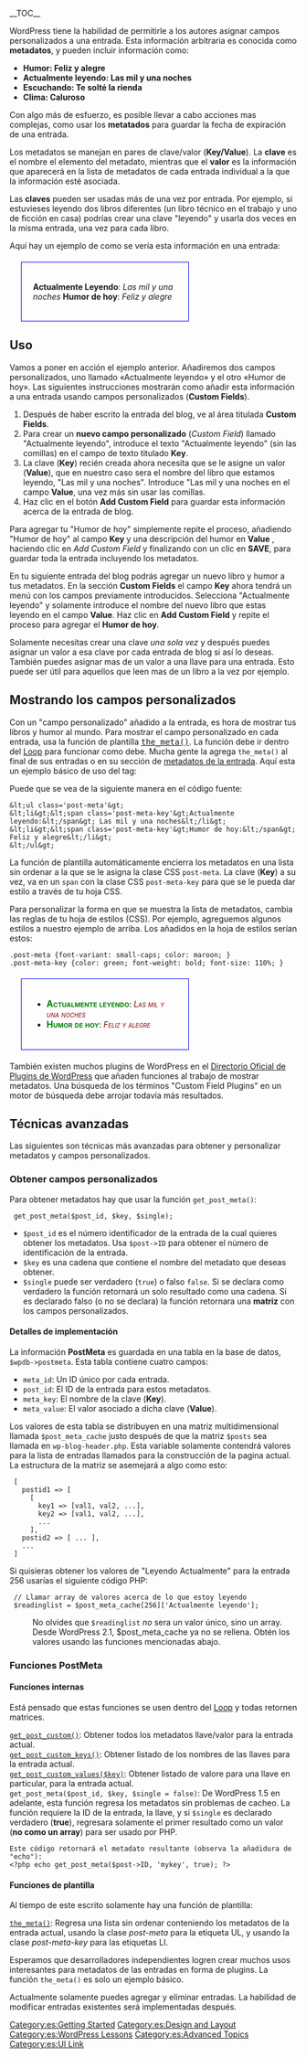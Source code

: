 {{Languages|
{{en|Custom Fields}}
{{es|Usando Campos personalizados}}
{{nl|Custom Fields}}
{{ja|カスタムフィールドの使い方}}
{{mk|Посебни Полиња}}
{{pt-br|Campos Personalizados}}
{{ru|Произвольные поля}}
{{zh-cn|自定义栏目}}
}}
__TOC__

WordPress tiene la habilidad de permitirle a los autores asignar campos personalizados a una entrada. Esta información arbitraria es conocida como '''metadatos''', y pueden incluir información como:

* '''Humor: Feliz y alegre'''
* '''Actualmente leyendo: Las mil y una noches'''
* '''Escuchando: Te solté la rienda'''
* '''Clima: Caluroso'''

Con algo más de esfuerzo, es posible llevar a cabo acciones mas complejas, como usar los '''metatados''' para guardar la fecha de expiración de una entrada.

Los metadatos se manejan en pares de clave/valor ('''Key/Value'''). La '''clave''' es el nombre el elemento del metadato, mientras que el '''valor''' es la información que aparecerá en la lista de metadatos de cada entrada individual a la que la información esté asociada. 

Las '''claves''' pueden ser usadas más de una vez por entrada. Por ejemplo, si estuvieses leyendo dos libros diferentes (un libro técnico en el trabajo y uno de ficción en casa) podrías crear una clave "leyendo" y usarla dos veces en la misma entrada, una vez para cada libro.

Aquí hay un ejemplo de como se vería esta información en una entrada:

<div style="border:1px solid blue; width:50%; margin: 20px; padding:20px">'''Actualmente  Leyendo''': ''Las mil y una noches''
'''Humor de hoy''': ''Feliz y alegre''
</div>

== Uso ==
Vamos a poner en acción el ejemplo anterior. Añadiremos dos campos personalizados, uno llamado «Actualmente leyendo» y el otro «Humor de hoy». Las siguientes instrucciones mostrarán como añadir esta información a una entrada usando campos personalizados ('''Custom Fields''').

# Después de haber escrito la entrada del blog, ve al área titulada '''Custom Fields'''.
# Para crear un '''nuevo campo personalizado''' (''Custom Field'') llamado "Actualmente leyendo", introduce el texto "Actualmente leyendo" (sin las comillas) en el campo de texto titulado '''Key'''.
# La clave ('''Key''') recién creada ahora necesita que se le asigne un valor ('''Value'''), que en nuestro caso sera el nombre del libro que estamos leyendo, "Las mil y una noches". Introduce "Las mil y una noches en el campo '''Value''', una vez más sin usar las comillas.
# Haz clic en el botón '''Add Custom Field''' para guardar esta información acerca de la entrada de blog.

Para agregar tu "Humor de hoy" simplemente repite el proceso, añadiendo "Humor de hoy" al campo '''Key''' y una descripción del humor en '''Value''' , haciendo clic en ''Add Custom Field'' y finalizando con un clic en '''SAVE''', para guardar toda la entrada incluyendo los metadatos.

En tu siguiente entrada del blog podrás agregar un nuevo libro y humor a tus metadatos. En la sección '''Custom Fields''' el campo '''Key''' ahora tendrá un menú con los campos previamente introducidos. Selecciona "Actualmente leyendo" y solamente introduce el nombre del nuevo libro que estas leyendo en el campo '''Value'''. Haz clic en '''Add Custom Field''' y repite el proceso para agregar el '''Humor de hoy'''.

Solamente necesitas crear una clave ''una sola vez'' y después puedes asignar un valor a esa clave por cada entrada de blog si así lo deseas. También puedes asignar mas de un valor a una llave para una entrada. Esto puede ser útil para aquellos que leen mas de un libro a la vez por ejemplo.

== Mostrando los campos personalizados ==
Con un "campo personalizado" añadido a la entrada, es hora de mostrar tus libros y humor al mundo. Para mostrar el campo personalizado en cada entrada, usa la función de plantilla <tt>[[Template_Tags/the_meta|the_meta()</tt>]]. La función debe ir dentro del [[The Loop|Loop]] para funcionar como debe. Mucha gente la agrega <tt>the_meta()</tt> al final de sus entradas o en su sección de [[Post Meta Data Section|metadatos de la entrada]]. Aquí esta un ejemplo básico de uso del tag:

 <?php the_meta(); ?>

Puede que se vea de la siguiente manera en el código fuente:

<pre>&lt;ul class='post-meta'&gt;
&lt;li&gt;&lt;span class='post-meta-key'&gt;Actualmente leyendo:&lt;/span&gt; Las mil y una noches&lt;/li&gt;
&lt;li&gt;&lt;span class='post-meta-key'&gt;Humor de hoy:&lt;/span&gt; Feliz y alegre&lt;/li&gt;
&lt;/ul&gt;</pre>

La función de plantilla automáticamente encierra los metadatos en una lista sin ordenar a la que se le asigna la clase CSS <tt>post-meta</tt>. La clave ('''Key''') a su vez, va en un <tt>span</tt> con la clase CSS <tt>post-meta-key</tt> para que se le pueda dar estilo a través de tu hoja CSS.

Para personalizar la forma en que se muestra la lista de metadatos, cambia las reglas de tu hoja de estilos (CSS). Por ejemplo, agreguemos algunos estilos a nuestro ejemplo de arriba. Los añadidos en la hoja de estilos serían estos:

<pre>.post-meta {font-variant: small-caps; color: maroon; }
.post-meta-key {color: green; font-weight: bold; font-size: 110%; }</pre>

<div style="border:1px solid blue; width:50%; margin: 20px; padding:20px">
* <span style="font-size:110%; color: green; font-weight:bold; font-variant: small-caps">Actualmente leyendo</span>: <span style="font-style:italic; color: maroon; font-variant: small-caps">Las mil y una noches</span>
* <span style="font-size:110%; color: green; font-weight:bold; font-variant: small-caps">Humor de hoy</span>: <span style="font-style:italic; color: maroon; font-variant: small-caps">Feliz y alegre</span>
</div>

También existen muchos plugins de WordPress en el [http://wordpress.org/extend/plugins/ Directorio Oficial de Plugins de WordPress] que añaden funciones al trabajo de mostrar metadatos. Una búsqueda de los términos "Custom Field Plugins" en un motor de búsqueda debe arrojar todavía más resultados.

== Técnicas avanzadas ==
Las siguientes son técnicas más avanzadas para obtener y personalizar metadatos y campos personalizados.

=== Obtener campos personalizados ===
Para obtener metadatos hay que usar la función <tt>get_post_meta()</tt>:

  get_post_meta($post_id, $key, $single);

* <tt>$post_id</tt> es el número identificador de la entrada de la cual quieres obtener los metadatos. Usa <tt>$post->ID</tt> para obtener el número de identificación de la entrada.
* <tt>$key</tt> es una cadena que contiene el nombre del metadato que deseas obtener.
* <tt>$single</tt> puede ser verdadero (<tt>true</tt>) o falso <tt>false</tt>. Si se declara como verdadero la función retornará un solo resultado como una cadena. Si es declarado falso (o no se declara) la función retornara una '''matriz''' con los campos personalizados.

==== Detalles de implementación ====
La información '''PostMeta''' es guardada en una tabla en la base de datos, <tt>$wpdb->postmeta</tt>. Esta tabla contiene cuatro campos:

* <tt>meta_id</tt>: Un ID único por cada entrada.
* <tt>post_id</tt>: El ID de la entrada para estos metadatos.
* <tt>meta_key</tt>: El nombre de la clave ('''Key''').
* <tt>meta_value</tt>: El valor asociado a dicha clave ('''Value''').

Los valores de esta tabla se distribuyen en una matriz multidimensional llamada <tt>$post_meta_cache</tt> justo después de que la matriz <tt>$posts</tt> sea llamada en <tt>wp-blog-header.php</tt>. Esta variable solamente contendrá valores para la lista de entradas llamados para la construcción de la pagina actual. La estructura de la matriz se asemejará a algo como esto:
  [
    postid1 => [
      [
        key1 => [val1, val2, ...],
        key2 => [val1, val2, ...],
        ...
      ],
    postid2 => [ ... ],
    ...
  ]

Si quisieras obtener los valores de "Leyendo Actualmente" para la entrada 256 usarías el siguiente código PHP:

  // Llamar array de valores acerca de lo que estoy leyendo
  $readinglist = $post_meta_cache[256]['Actualmente leyendo'];

:No olvides que <tt>$readinglist</tt> ''no'' sera un valor único, sino un array.
:Desde WordPress 2.1, $post_meta_cache ya no se rellena. Obtén los valores usando las funciones mencionadas abajo.

=== Funciones PostMeta ===
==== Funciones internas ====
Está pensado que estas funciones se usen dentro del [[The Loop|Loop]] y todas retornen matrices.

;<tt>[[Function Reference/get post custom|get_post_custom()]]</tt>: Obtener todos los metadatos llave/valor para la entrada actual.
;<tt>[[Function Reference/get post custom keys|get_post_custom_keys()]]</tt>: Obtener listado de los nombres de las llaves para la entrada actual.
;<tt>[[Function Reference/get post custom values|get_post_custom_values($key)]]</tt>: Obtener listado de valore para una llave en particular, para la entrada actual.
;<tt>get_post_meta($post_id, $key, $single = false)</tt>: De WordPress 1.5 en adelante, esta función regresa los metadatos sin problemas de cacheo. La función requiere la ID de la entrada, la llave, y si <tt>$single</tt> es declarado verdadero ('''true'''), regresara solamente el primer resultado como un valor ('''no como un array''') para ser usado por PHP.

<pre>Este código retornará el metadato resultante (observa la añadidura de "echo"):
<?php echo get_post_meta($post->ID, 'mykey', true); ?></pre>

==== Funciones de plantilla ====
Al tiempo de este escrito solamente hay una función de plantilla:

;<tt>[[Template Tags/the_meta|the_meta()]]</tt>: Regresa una lista sin ordenar conteniendo los metadatos de la entrada actual, usando la clase ''post-meta'' para la etiqueta UL, y usando la clase ''post-meta-key'' para las etiquetas LI.

Esperamos que desarrolladores independientes logren crear muchos usos interesantes para metadatos de las entradas en forma de plugins. La función <tt>the_meta()</tt> es solo un ejemplo básico.

Actualmente solamente puedes agregar y eliminar entradas. La habilidad de modificar entradas existentes será implementadas después.

[[Category:es:Getting Started]]
[[Category:es:Design and Layout]]
[[Category:es:WordPress Lessons]]
[[Category:es:Advanced Topics]]
[[Category:es:UI Link]]